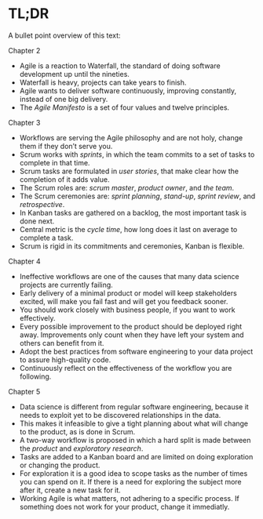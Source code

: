 # TL;DR

A bullet point overview of this text:

Chapter 2

* Agile is a reaction to Waterfall, the standard of doing software development up until the nineties.
* Waterfall is heavy, projects can take years to finish.
* Agile wants to deliver software continuously, improving constantly, instead of one big delivery.
* The *Agile Manifesto* is a set of four values and twelve principles.

Chapter 3

* Workflows are serving the Agile philosophy and are not holy, change them if they don't serve you.
* Scrum works with *sprints*, in which the team commits to a set of tasks to complete in that time.
* Scrum tasks are formulated in *user stories*, that make clear how the completion of it adds value.
* The Scrum roles are: *scrum master*, *product owner*, and *the team*.
* The Scrum ceremonies are: *sprint planning*, *stand-up*, *sprint review*, and *retrospective*.
* In Kanban tasks are gathered on a backlog, the most important task is done next.
* Central metric is the *cycle time*, how long does it last on average to complete a task.
* Scrum is rigid in its commitments and ceremonies, Kanban is flexible.

Chapter 4

* Ineffective workflows are one of the causes that many data science projects are currently failing.
* Early delivery of a minimal product or model will keep stakeholders excited, will make you fail fast and will get you feedback sooner.
* You should work closely with business people, if you want to work effectively.
* Every possible improvement to the product should be deployed right away.
Improvements only count when they have left your system and others can benefit from it.
* Adopt the best practices from software engineering to your data project to assure high-quality code.
* Continuously reflect on the effectiveness of the workflow you are following.

Chapter 5

* Data science is different from regular software engineering, because it needs to exploit yet to be discovered relationships in the data.
* This makes it infeasible to give a tight planning about what will change to the product, as is done in Scrum.
* A two-way workflow is proposed in which a hard split is made between the *product* and *exploratory research*.
* Tasks are added to a Kanban board and are limited on doing exploration or changing the product.
* For exploration it is a good idea to scope tasks as the number of times you can spend on it. 
If there is a need for exploring the subject more after it, create a new task for it. 
* Working Agile is what matters, not adhering to a specific process. If something does not work for your product, change it immediatly.

